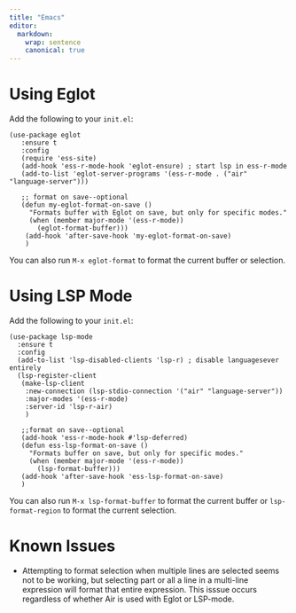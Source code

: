 ```yaml
---
title: "Emacs"
editor:
  markdown:
    wrap: sentence
    canonical: true
---
```


# Using Eglot

Add the following to your `init.el`:

``` elisp
(use-package eglot
   :ensure t
   :config
   (require 'ess-site)
   (add-hook 'ess-r-mode-hook 'eglot-ensure) ; start lsp in ess-r-mode
   (add-to-list 'eglot-server-programs '(ess-r-mode . ("air" "language-server")))

   ;; format on save--optional
   (defun my-eglot-format-on-save ()
     "Formats buffer with Eglot on save, but only for specific modes."
     (when (member major-mode '(ess-r-mode))
       (eglot-format-buffer)))
    (add-hook 'after-save-hook 'my-eglot-format-on-save)  
    )
```

You can also run `M-x eglot-format` to format the current buffer or selection.

# Using LSP Mode

Add the following to your `init.el`:

```elisp
(use-package lsp-mode
  :ensure t
  :config
  (add-to-list 'lsp-disabled-clients 'lsp-r) ; disable languagesever entirely
  (lsp-register-client
   (make-lsp-client
    :new-connection (lsp-stdio-connection '("air" "language-server"))
    :major-modes '(ess-r-mode)
    :server-id 'lsp-r-air)
    )

   ;;format on save--optional
   (add-hook 'ess-r-mode-hook #'lsp-deferred)
   (defun ess-lsp-format-on-save ()
     "Formats buffer on save, but only for specific modes."
     (when (member major-mode '(ess-r-mode))
       (lsp-format-buffer)))
   (add-hook 'after-save-hook 'ess-lsp-format-on-save)  
   )
```

You can also run `M-x lsp-format-buffer` to format the current buffer or `lsp-format-region` to format the current selection.

# Known Issues

- Attempting to format selection when multiple lines are selected seems not to be working, but selecting part or all a line in a multi-line expression will format that entire expression. This isssue occurs regardless of whether Air is used with Eglot or LSP-mode.
